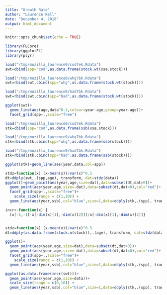 ```yaml
---
title: "Growth Rate"
author: "Laurence Kell"
date: "December 4, 2018"
output: html_document
---
```


```r
knitr::opts_chunk$set(echo = TRUE)  
```


```r
library(FLCore)
library(ggplotFL)
library(plyr)

load("/tmp/mozilla_laurence0/cod7ek.Rdata")
swt=cbind(spp="cod",as.data.frame(stock.wt(xsa.stock)))

load("/tmp/mozilla_laurence0/whg7bk.Rdata")
swt=rbind(swt,cbind(spp="whg",as.data.frame(stock.wt(stock))))

load("/tmp/mozilla_laurence0/had7bk.Rdata")
swt=rbind(swt,cbind(spp="had",as.data.frame(stock.wt(stock))))
```


```r
ggplot(swt)+
  geom_line(aes(age,data^0.3,colour=year-age,group=year-age))+
  facet_grid(spp~.,scale="free")
```


```r
load("/tmp/mozilla_laurence0/cod7ek.Rdata")
stk=cbind(spp="cod",as.data.frame(ssb(xsa.stock)))

load("/tmp/mozilla_laurence0/whg7bk.Rdata")
stk=rbind(stk,cbind(spp="whg",as.data.frame(ssb(stock))))

load("/tmp/mozilla_laurence0/had7bk.Rdata")
stk=rbind(stk,cbind(spp="had",as.data.frame(ssb(stock))))

ggplot(stk)+geom_line(aes(year,data,col=spp))
```

```r
stdz=function(x) (x-mean(x))/var(x)^0.5
dt=ddply(swt,.(spp,age), transform, dat=stdz(data))
ggplot()+geom_point(aes(year,age,size=dat),data=subset(dt,dat>0))+
  geom_point(aes(year,age,size=-dat),data=subset(dt,dat<0),col="red")+
  facet_grid(spp~.,scale="free")+
    scale_size(range = c(1,10)) +
  geom_line(aes(year,ssb),col="blue",size=1,data=ddply(stk,.(spp), transform, ssb=4+data/mean(data)))

```

```r
incr<-function(x) {
  (x[-1,-1]-x[-dim(x)[1],-dim(x)[2]])/x[-dim(x)[1],-dim(x)[2]]}


stdz=function(x) (x-mean(x))/var(x)^0.5
dt=ddply(as.data.frame(stock.n(stock)),.(age), transform, dat=stdz(data))

ggplot()+
  geom_point(aes(year,age,size=dat),data=subset(dt,dat>0))+
  geom_point(aes(year,age,size=-dat),data=subset(dt,dat<0),col="red")+
  facet_grid(spp~.,scale="free")+
    scale_size(range = c(1,10)) +
  geom_line(aes(year,ssb),col="blue",size=1,data=ddply(stk,.(spp), transform, ssb=4+data/mean(data)))

ggplot(as.data.frame(incr(swt)))+
  geom_point(aes(year,age,size=data))+
  scale_size(range = c(0,10)) +
  geom_line(aes(year,ssb),col="blue",size=1,data=ddply(stk,.(spp), transform, ssb=4+data/mean(data)))


```

